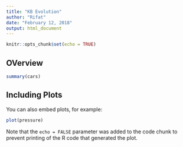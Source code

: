 ```yaml
---
title: "KB Evolution"
author: "Rifat"
date: "February 12, 2018"
output: html_document
---
```


```r
knitr::opts_chunk$set(echo = TRUE)
```

## OVerview




```r
summary(cars)
```

## Including Plots

You can also embed plots, for example:

```r
plot(pressure)
```

Note that the `echo = FALSE` parameter was added to the code chunk to prevent printing of the R code that generated the plot.
